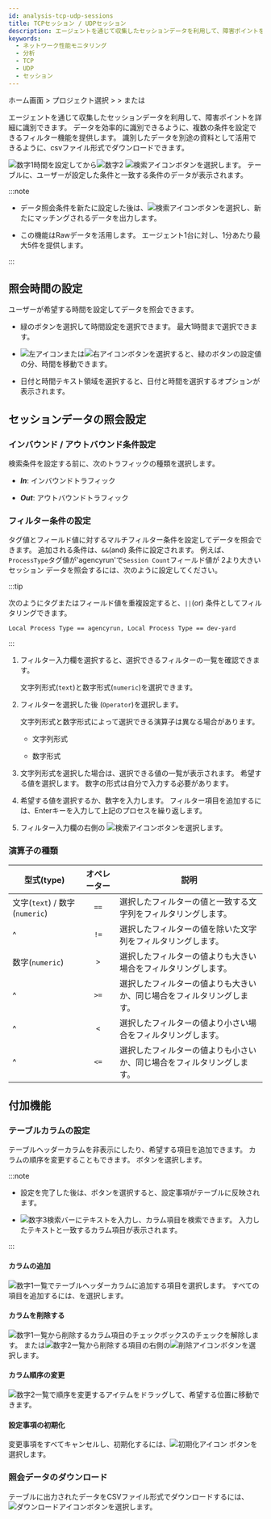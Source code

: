 ```yaml
---
id: analysis-tcp-udp-sessions
title: TCPセッション / UDPセッション
description: エージェントを通じて収集したセッションデータを利用して、障害ポイントを詳細に識別できます。
keywords:
  - ネットワーク性能モニタリング
  - 分析
  - TCP
  - UDP
  - セッション
---
```


ホーム画面 &gt; プロジェクト選択 &gt; <Cmdname sid="analysis" className="uitext" /> &gt; <Cmdname sid="MNU06850" className="uitext" /> または <Cmdname sid="MNU06851" className="uitext" />

エージェントを通じて収集したセッションデータを利用して、障害ポイントを詳細に識別できます。 データを効率的に識別できるように、複数の条件を設定できるフィルター機能を提供します。 識別したデータを別途の資料として活用できるように、csvファイル形式でダウンロードできます。

<ImgLang img="npm-analaysis-tcp-udp.png" desc="セッション検索" />

![数字1](/img/number-01.png)時間を設定してから![数字2](/img/number-02.png) ![検索アイコン](/img/ico-btn-search.png)ボタンを選択します。 テーブルに、ユーザーが設定した条件と一致する条件のデータが表示されます。

:::note

- データ照会条件を新たに設定した後は、![検索アイコン](/img/ico-btn-search.png)ボタンを選択し、新たにマッチングされるデータを出力します。

- この機能はRawデータを活用します。 エージェント1台に対し、1分あたり最大5件を提供します。

:::

## 照会時間の設定

ユーザーが希望する時間を設定してデータを照会できます。

<ImgLang img='flexboard-time-set-select.png' desc='時刻選択モード' className='noneborder' />

- 緑のボタンを選択して時間設定を選択できます。 最大1時間まで選択できます。

- ![左アイコン](/img/left-arrow.svg)または![右アイコン](/img/right-arrow.svg)ボタンを選択すると、緑のボタンの設定値の分、時間を移動できます。

- 日付と時間テキスト領域を選択すると、日付と時間を選択するオプションが表示されます。

## セッションデータの照会設定

### インバウンド / アウトバウンド条件設定

<ImgLang img="npm-analysis-select-in-out.png" desc="" />

検索条件を設定する前に、次のトラフィックの種類を選択します。

- ***In***: インバウンドトラフィック

- ***Out***: アウトバウンドトラフィック

### フィルター条件の設定

タグ値とフィールド値に対するマルチフィルター条件を設定してデータを照会できます。 追加される条件は、`&&`(and) 条件に設定されます。 例えば、`ProcessType`タグ値が'agencyrun'で`Session Count`フィールド値が 2より大きいセッション データを照会するには、次のように設定してください。

<ImgLang img="npm-analysis-filtering.png" desc="タグフィルタリング" />

:::tip

次のようにタグまたはフィールド値を重複設定すると、`||`(or) 条件としてフィルタリングできます。

```text
Local Process Type == agencyrun, Local Process Type == dev-yard
```

:::

1. フィルター入力欄を選択すると、選択できるフィルターの一覧を確認できます。

   文字列形式(`text`)と数字形式(`numeric`)を選択できます。

   <ImgLang img='npm-analysis-field-list.png' desc='フィールドリスト' />

2. フィルターを選択した後 <Cmdname sid="operator" className="uitext" />(`Operator`)を選択します。 

   文字列形式と数字形式によって選択できる演算子は異なる場合があります。

   - 文字列形式<br/><ImgLang img='npm-analysis-filter-text-operater.png' desc='' />

   - 数字形式<br/><ImgLang img='npm-analysis-filter-numeric-operater.png' desc='' />

3. 文字列形式を選択した場合は、選択できる値の一覧が表示されます。 希望する値を選択します。 数字の形式は自分で入力する必要があります。

   <ImgLang img='npm-analysis-filter-text-val-list.png' desc='' />

4. 希望する値を選択するか、数字を入力します。 フィルター項目を追加するには、Enterキーを入力して上記のプロセスを繰り返します。

5. フィルター入力欄の右側の ![検索アイコン](/img/ico-btn-search.png)ボタンを選択します。

### 演算子の種類

| 型式(type)                       | オペレーター | 説明                                                    |
| ------------------------------ | :----: | ----------------------------------------------------- |
| 文字(`text`) / 数字(`numeric`)     |  `==`  | 選択したフィルターの値と一致する文字列をフィルタリングします。                       |
| ^                              |  `!=`  | 選択したフィルターの値を除いた文字列をフィルタリングします。                        |
| 数字(`numeric`)                  |  `>`   | 選択したフィルターの値よりも大きい場合をフィルタリングします。                       |
| ^                              |  `>=`  | 選択したフィルターの値よりも大きいか、同じ場合をフィルタリングします。                   |
| ^                              |  `<`   | 選択したフィルターの値より小さい場合をフィルタリングします。                        |
| ^                              |  `<=`  | 選択したフィルターの値よりも小さいか、同じ場合をフィルタリングします。                   |

## 付加機能

### テーブルカラムの設定

テーブルヘッダーカラムを非表示にしたり、希望する項目を追加できます。 カラムの順序を変更することもできます。 <Cmdname sid="BTN06441" className="uitext" />ボタンを選択します。

<ImgLang img="npm-analysis-column-settings.png" desc="カラム設定" />

:::note

- 設定を完了した後は、<Cmdname sid="BTN06053" className="uitext" />ボタンを選択すると、設定事項がテーブルに反映されます。

- ![数字3](/img/number-03.png)検索バーにテキストを入力し、カラム項目を検索できます。 入力したテキストと一致するカラム項目が表示されます。

:::

#### カラムの追加

![数字1](/img/number-01.png)一覧でテーブルヘッダーカラムに追加する項目を選択します。 すべての項目を追加するには、<Cmdname sid="BTN06048" className="uitext" />を選択します。

#### カラムを削除する

![数字1](/img/number-01.png)一覧から削除するカラム項目のチェックボックスのチェックを解除します。 または![数字2](/img/number-02.png)一覧から削除する項目の右側の![削除アイコン](/img/ico-remove-white.svg)ボタンを選択します。

#### カラム順序の変更

![数字2](/img/number-02.png)一覧で順序を変更するアイテムをドラッグして、希望する位置に移動できます。 

#### 設定事項の初期化

変更事項をすべてキャンセルし、初期化するには、![初期化アイコン](/img/ico-reset.svg) <Cmdname sid="initialized" className="uitext" />ボタンを選択します。

### 照会データのダウンロード

テーブルに出力されたデータをCSVファイル形式でダウンロードするには、![ダウンロードアイコン](/img/ic-csv-download-ms.svg)ボタンを選択します。
